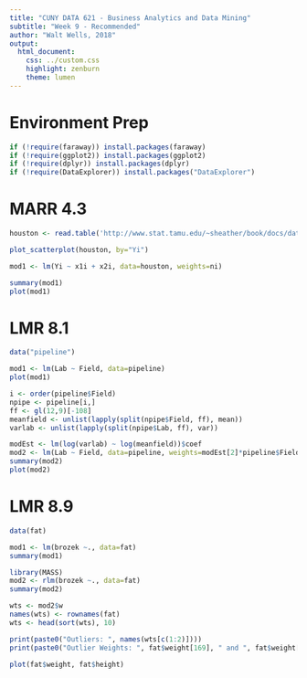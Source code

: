 ```yaml
---
title: "CUNY DATA 621 - Business Analytics and Data Mining"
subtitle: "Week 9 - Recommended"
author: "Walt Wells, 2018"
output:
  html_document:
    css: ../custom.css
    highlight: zenburn
    theme: lumen
---
```


# Environment Prep

```r
if (!require(faraway)) install.packages(faraway)
if (!require(ggplot2)) install.packages(ggplot2)
if (!require(dplyr)) install.packages(dplyr)
if (!require(DataExplorer)) install.packages("DataExplorer")

```

# MARR 4.3

```r
houston <- read.table('http://www.stat.tamu.edu/~sheather/book/docs/datasets/HoustonRealEstate.txt', header=T)

plot_scatterplot(houston, by="Yi")

mod1 <- lm(Yi ~ x1i + x2i, data=houston, weights=ni)

summary(mod1)
plot(mod1)
```

# LMR 8.1

```r
data("pipeline")

mod1 <- lm(Lab ~ Field, data=pipeline)
plot(mod1)

i <- order(pipeline$Field)
npipe <- pipeline[i,]
ff <- gl(12,9)[-108]
meanfield <- unlist(lapply(split(npipe$Field, ff), mean))
varlab <- unlist(lapply(split(npipe$Lab, ff), var))

modEst <- lm(log(varlab) ~ log(meanfield))$coef
mod2 <- lm(Lab ~ Field, data=pipeline, weights=modEst[2]*pipeline$Field - modEst[1]*pipeline$Lab)
summary(mod2)
plot(mod2)
```

# LMR 8.9

```r
data(fat)

mod1 <- lm(brozek ~., data=fat)
summary(mod1)

library(MASS)
mod2 <- rlm(brozek ~., data=fat)
summary(mod2)

wts <- mod2$w
names(wts) <- rownames(fat)
wts <- head(sort(wts), 10)

print(paste0("Outliers: ", names(wts[c(1:2)])))
print(paste0("Outlier Weights: ", fat$weight[169], " and ", fat$weight[182]))

plot(fat$weight, fat$height)
```


